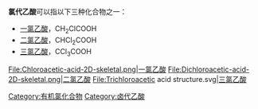 '''氯代乙酸'''可以指以下三种化合物之一：
*[[一氯乙酸|一氯乙酸]]，CH<sub>2</sub>ClCOOH
*[[二氯乙酸|二氯乙酸]]，CHCl<sub>2</sub>COOH
*[[三氯乙酸|三氯乙酸]]，CCl<sub>3</sub>COOH

<gallery>
File:Chloroacetic-acid-2D-skeletal.png|[[一氯乙酸|一氯乙酸]]
File:Dichloroacetic-acid-2D-skeletal.png|[[二氯乙酸|二氯乙酸]]
File:Trichloroacetic acid structure.svg|[[三氯乙酸|三氯乙酸]]
</gallery>
{{chemdab}}
[[Category:有机氯化合物|Category:有机氯化合物]]
[[Category:卤代乙酸|Category:卤代乙酸]]